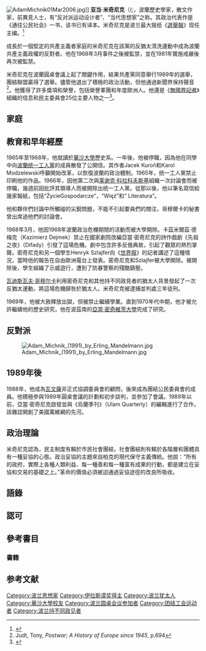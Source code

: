 [[Image:AdamMichnik01Mar2006.jpg|thumb]]]]
'''亚当·米奇尼克'''（({{IPA-pl|ˈadam ˈmixɲik}};{{bd|1946年|10月17日}}，波蘭歷史學家，散文作家，前異見人士，有“反对派运动设计者”、“当代思想家”之称。其政治代表作是《通往公民社会》一书，该书已有译本。米奇尼克是波兰最大报纸《[[選舉報|選舉報]]》现任主编。<ref>{{Cite web |url=http://www1.voanews.com/chinese/news/20100806-Michhnik.html |title=存档副本 |access-date=2010-08-07 |archive-url=https://web.archive.org/web/20101114120501/http://www.voanews.com/chinese/news/20100806-Michhnik.html |archive-date=2010-11-14 |dead-url=yes }}</ref>

成長於一個堅定的共產主義者家庭的米奇尼克在該黨的反猶太清洗運動中成為波蘭共產主義政權的反對者。他在1968年3月事件之後被監禁，並在1981年實施戒嚴後再次被監禁。

米奇尼克在波蘭圓桌會議上起了關鍵作用，結果共產黨同意舉行1989年的選舉，團結聯盟贏得了選舉。儘管他退出了積極的政治活動，但他通過新聞界保持聲音<ref>Judt, Tony, ''Postwar; A History of Europe since 1945'', p.694</ref>。他獲得了許多獎項和榮譽，包括榮譽軍團和年度歐洲人。他還是《[[無國界記者|無國界記者]]》組織的信息和民主委員會25位主要人物之一<ref>{{Cite web |url=https://rsf.org/en/adam-michnik |title=存档副本 |accessdate=2020-05-22 |archive-date=2020-06-04 |archive-url=https://web.archive.org/web/20200604163551/https://rsf.org/en/adam-michnik |dead-url=no }}</ref>。

==家庭==
==教育和早年經歷==
1965年至1968年，他就讀於[[華沙大學|華沙大學]]歷史系。一年後，他被停職，因為他在同學中向[[波蘭统一工人黨|波蘭统一工人黨]]的成員散發了公開信。其作者Jacek Kuroń和Karol Modzelewski呼籲開始改革，以恢復波蘭的政治體制。1965年，统一工人黨禁止印刷他的作品。1966年，因他第二次與[[莱谢克·科拉科夫斯基|莱谢克·科拉科夫斯基]]組織一次討論會而被停職，幾週前因批評其領導人而被開除出统一工人黨。從那以後，他以筆名寫信給幾家報紙，包括“ŻycieGospodarcze”，“Więź”和“ Literatura”。

他和夥伴們討論中所觸碰的尖銳問題，不能不引起要員們的關注，哥穆爾卡的秘書曾出席過他們的討論會。

1968年3月，他因1968年波蘭政治危機期間的活動而被大學開除。卡茲米爾茲·德梅克（Kazimierz Dejmek）禁止在國家劇院改編亞當·密奇尼克的詩作戲劇《先祖之夜》（Difady）引發了這場危機。劇中包含許多反俄典故，引起了觀眾的熱烈掌聲。密奇尼克和另一個學生Henryk Szlajfer向《[[世界报|世界报]]》的記者講述了這種情況，當時他的報告在自由歐洲電台上發表。密奇尼克和Szlajfer被大學開除。被開除後，學生組織了示威遊行，遭到了防暴警察的殘酷鎮壓。

[[瓦迪斯瓦夫·哥穆尔卡|瓦迪斯瓦夫·哥穆尔卡]]利用密奇尼克和其他持不同政見者的猶太人背景發起了一次反猶太運動，將這場危機歸咎於猶太人。米奇尼克被逮捕並判處三年徒刑。

1969年，他被大赦釋放出獄，但被禁止繼續學業。直到1970年代中期，他才被允許繼續他的歷史研究，他在波茲南的[[亞當·密奇維茨大學|亞當·密奇維茨大學]]完成了研究。
==反對派==
[[File:Adam_Michnik_(1991)_by_Erling_Mandelmann.jpg|thumb]]
==1989年後==
1988年，他成為[[瓦文薩|瓦文薩]]非正式協調委員會的顧問，後來成為團結公民委員會的成員。他積極參與1989年圓桌會議的計劃和初步談判，並參加了會議。1989年以前，亞當·密奇尼克啟發並與《烏蘭季刊》（Ulam Quarterly）的編輯進行了合作，該雜誌開創了美國萬維網的先河。
==政治理論==
米奇尼克認為，民主制度有賴於市民社會團結，社會團結則有賴於各階層和團體具有一種妥協的心態。政治妥協的主題來自柏克的現代保守主義傳統。他說：“所有的政府，實際上各種人類利益、每一種善和每一種富有成果的行動，都是建立在妥協和交易的基礎之上。”革命的價值必須被迫通過妥協途徑的改良所吸收。
==語錄==
==認可==
==參考書目==
===書籍===
==参考文献==
{{reflist}}
{{commonscat|Adam Michnik0}}
{{伊拉斯谟奖获得者}}

{{Authority control}}
{{VOA}}
[[Category:波兰思想家|Category:波兰思想家]]
[[Category:伊拉斯谟奖得主|Category:伊拉斯谟奖得主]]
[[Category:波兰犹太人|Category:波兰犹太人]]
[[Category:華沙大學校友|Category:華沙大學校友]]
[[Category:波兰圆桌会议参加者|Category:波兰圆桌会议参加者]]
[[Category:团结工会运动者|Category:团结工会运动者]]
[[Category:波兰持不同政见者|Category:波兰持不同政见者]]